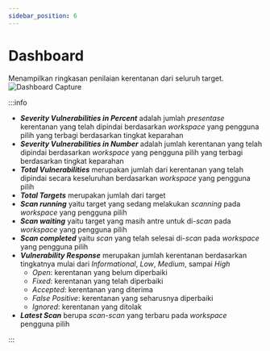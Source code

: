 ```yaml
---
sidebar_position: 6
---
```


# Dashboard
Menampilkan ringkasan penilaian kerentanan dari seluruh target.
![Dashboard Capture](/img/capture/dashboard.png)

:::info

- ***Severity Vulnerabilities in Percent*** adalah jumlah *presentase* kerentanan yang telah dipindai berdasarkan *workspace* yang pengguna pilih yang terbagi berdasarkan tingkat keparahan
- ***Severity Vulnerabilities in Number*** adalah jumlah kerentanan yang telah dipindai berdasarkan *workspace* yang pengguna pilih yang terbagi berdasarkan tingkat keparahan
- ***Total Vulnerabilities*** merupakan jumlah dari kerentanan yang telah dipindai secara keseluruhan berdasarkan *workspace* yang pengguna pilih
- ***Total Targets*** merupakan jumlah dari target
- ***Scan running*** yaitu target yang sedang melakukan *scanning* pada *workspace* yang pengguna pilih
- ***Scan waiting*** yaitu target yang masih antre untuk di-*scan* pada *workspace* yang pengguna pilih
- ***Scan completed*** yaitu *scan* yang telah selesai di-*scan* pada *workspace* yang pengguna pilih
- ***Vulnerability Response*** merupakan jumlah kerentanan berdasarkan tingkatnya mulai dari *Informational*, *Low*, *Medium*, sampai *High*
    - *Open*: kerentanan yang belum diperbaiki
    - *Fixed*: kerentanan yang telah diperbaiki
    - *Accepted*: kerentanan yang diterima
    - *False Positive*: kerentanan yang seharusnya diperbaiki
    - *Ignored*: kerentanan yang ditolak
- ***Latest Scan*** berupa *scan-scan* yang terbaru pada *workspace* pengguna pilih

:::
